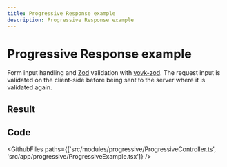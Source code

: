 ```yaml
---
title: Progressive Response example
description: Progressive Response example
---
```



# Progressive Response example

Form input handling and [Zod](https://zod.dev/) validation with [vovk-zod](https://www.npmjs.com/package/vovk-yup). The request input is validated on the client-side before being sent to the server where it is validated again.

## Result

<Example>
  <ProgressiveExample />
</Example>

## Code

<GithubFiles paths={['src/modules/progressive/ProgressiveController.ts', 'src/app/progressive/ProgressiveExample.tsx']} />
